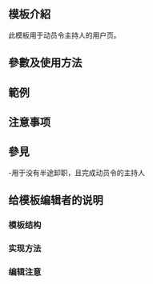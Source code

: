 <includeonly><!-- 在這裡加入模板的保護標識 --></includeonly><noinclude>{{Documentation subpage}}</noinclude>
<!-- 在本行下編輯模板說明 -->
== 模板介紹 ==
此模板用于动员令主持人的用户页。
== 參數及使用方法 ==

== 範例 ==

== 注意事项 ==

== 參見 ==
{{tl|User 軍師}}-用于没有半途卸职，且完成动员令的主持人

== 给模板编辑者的说明 ==
=== 模板结构 ===
=== 实现方法 ===
=== 编辑注意 ===

<includeonly>
<!-- 本行下加入模板的分類 -->

</includeonly>